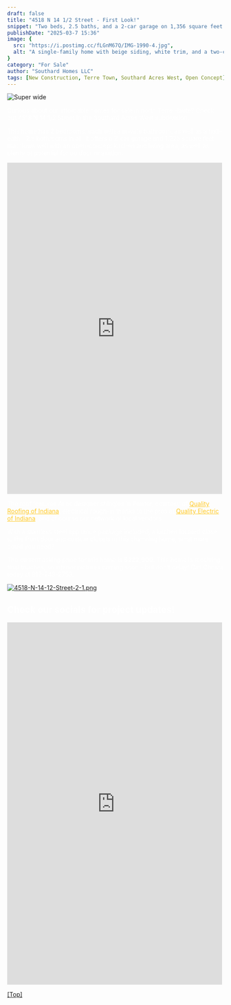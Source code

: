 ```yaml
---
draft: false
title: "4518 N 14 1/2 Street - First Look!"
snippet: "Two beds, 2.5 baths, and a 2-car garage on 1,356 square feet with an open-concept kitchen for $229,900 in Terre Town."
publishDate: "2025-03-7 15:36"
image: {
  src: "https://i.postimg.cc/fLGnM67Q/IMG-1990-4.jpg",
  alt: "A single-family home with beige siding, white trim, and a two-car garage"
}
category: "For Sale"
author: "Southard Homes LLC"
tags: [New Construction, Terre Town, Southard Acres West, Open Concept]
---
```



![Super wide](https://i.postimg.cc/fLGnM67Q/IMG-1990-4.jpg)

<p style="color: white">Curious about our affordable homes for sale in north Terre Haute? Check out 4518 N 14 1/2 Street in the Southard Acres West subdivision. </p>
<p style="color: white">This home has 2 bedrooms, each with a private bathroom, as well as a half-bath - 2.5 bathrooms in all. It offers a 2-car garage and 1,225 square feet that flows well with an open-concept kitchen and living area, as well as plenty of potential for outdoor relaxation. </p>
<iframe src="https://www.facebook.com/plugins/post.php?href=https%3A%2F%2Fwww.facebook.com%2Fsouthardhomesllc%2Fposts%2Fpfbid0ZSzhxNFW5Nn52QjNDCSV1YCEkx98f7zoJ7hnskoPMvArbT9fJKfPn7CT6QctCZxbl&show_text=true&width=500" width="500" height="769" style="border:none;overflow:hidden" scrolling="no" frameborder="0" allowfullscreen="true" allow="autoplay; clipboard-write; encrypted-media; picture-in-picture; web-share"></iframe>
<p style="color: white">The roof features Atlas designer shingles in Pewter, courtesy of <a href="www.qualityroofingofindiana.com" target="_blank" style="color: #ffca28">Quality Roofing of Indiana</a>, electrical rough-in thanks to the pros at <a href="www.qualityelectricofindiana.com" target="_blank" style="color: #ffca28">Quality Electric of Indiana</a>, and of course our network of local vendors.</p>
<p style="color: white">With a stainless steel appliance package included, a kitchen located close to the front door and custom closets in this charming home, what more could you need?</p>
<p style="color: white">The current asking price for this home is <strong style="color: white">$222,900.</strong> This home is receiving final touches, so interior pictures coming soon - but don't delay! Call Christa today at 812-243-2759. </p> 

[![4518-N-14-12-Street-2-1.png](https://i.postimg.cc/8zgtHT46/4518-N-14-12-Street-2-1.png)](https://postimg.cc/2VTQjRPk)

<h2 title="social-feed" style="color:white">Check our socials for project updates!</h2>
<iframe src="https://www.facebook.com/plugins/post.php?href=https%3A%2F%2Fwww.facebook.com%2Fsouthardhomesllc%2Fposts%2Fpfbid02F5Kf5WeXcSwwVVUVk2WYKg93d7mKFqB29hPnFRExfxffE8mLEVGFYyqMaaSkPQETl&show_text=true&width=500" width="500" height="841" style="border:none;overflow:hidden" scrolling="no" frameborder="0" allowfullscreen="true" allow="autoplay; clipboard-write; encrypted-media; picture-in-picture; web-share"></iframe>

[[Top]](#top)